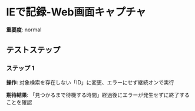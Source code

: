 # IEで記録-Web画面キャプチャ

**重要度**: normal

## テストステップ

### ステップ 1

**操作**: 対象検索を存在しない「ID」に変更、エラーにせず継続オンで実行

**期待結果**:
「見つかるまで待機する時間」経過後にエラーが発生せずに終了することを確認

